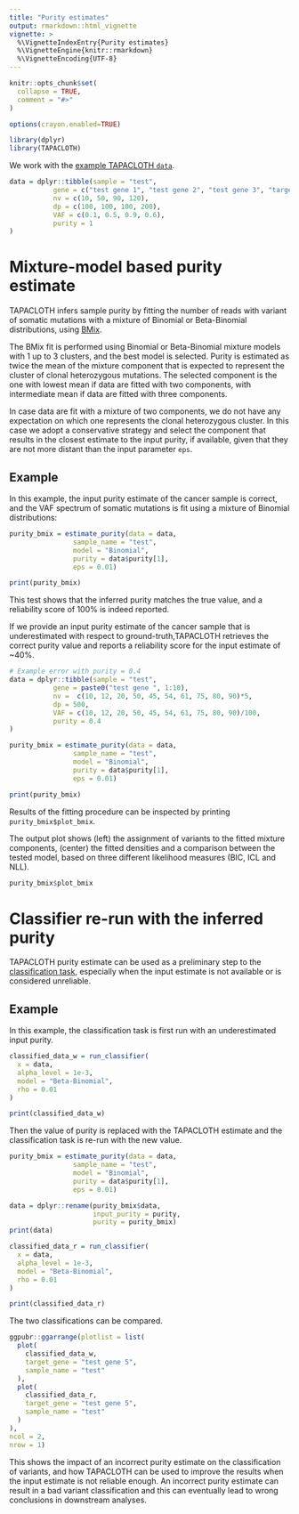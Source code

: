 ```yaml
---
title: "Purity estimates"
output: rmarkdown::html_vignette
vignette: >
  %\VignetteIndexEntry{Purity estimates}
  %\VignetteEngine{knitr::rmarkdown}
  %\VignetteEncoding{UTF-8}
---
```


```r
knitr::opts_chunk$set(
  collapse = TRUE,
  comment = "#>"
)

options(crayon.enabled=TRUE)
```

```r
library(dplyr)
library(TAPACLOTH)
```


We work with the [example TAPACLOTH `data`](TAPACLOTH.html).

```r
data = dplyr::tibble(sample = "test",
           gene = c("test gene 1", "test gene 2", "test gene 3", "target gene"),
           nv = c(10, 50, 90, 120),
           dp = c(100, 100, 100, 200),
           VAF = c(0.1, 0.5, 0.9, 0.6),
           purity = 1
)
```


# Mixture-model based purity estimate

TAPACLOTH infers sample purity by fitting the number of reads with variant of somatic mutations
with a mixture of Binomial or Beta-Binomial distributions, using 
[BMix](https://caravagnalab.github.io/BMix). 

The BMix fit is performed using Binomial or Beta-Binomial mixture models with 1 up to 3
clusters, and the best model is selected. Purity is estimated as twice the 
mean of the mixture component that is expected to represent the cluster
of clonal heterozygous mutations. The selected component is the one with lowest
mean if data are fitted with two components, with intermediate mean if data are
fitted with three components. 

In case data are fit with a mixture of two components,
we do not have any expectation on which one represents the clonal heterozygous cluster.
In this case we adopt a conservative strategy and select the component that results 
in the closest estimate to the input purity, if available, given that they are not
more distant than the input parameter `eps`.

## Example

In this example, the input purity estimate of the cancer sample is correct, and 
the VAF spectrum of somatic mutations is fit using a mixture of Binomial distributions:

```r
purity_bmix = estimate_purity(data = data,
                sample_name = "test",
                model = "Binomial",
                purity = data$purity[1],
                eps = 0.01)

print(purity_bmix)
```

This test shows that the inferred purity matches the true value, and a reliability
score of 100% is indeed reported.

If we provide an input purity estimate of the cancer sample that is underestimated
with respect to ground-truth,TAPACLOTH retrieves the correct purity value
and reports a reliability score for the input estimate of ~40%.

```r
# Example error with purity = 0.4
data = dplyr::tibble(sample = "test",
           gene = paste0("test gene ", 1:10),
           nv =  c(10, 12, 20, 50, 45, 54, 61, 75, 80, 90)*5,
           dp = 500,
           VAF = c(10, 12, 20, 50, 45, 54, 61, 75, 80, 90)/100,
           purity = 0.4
)

purity_bmix = estimate_purity(data = data,
                sample_name = "test",
                model = "Binomial",
                purity = data$purity[1],
                eps = 0.01)

print(purity_bmix)
```
Results of the fitting procedure can be inspected by printing `purity_bmix$plot_bmix`.

The output plot shows (left) the assignment of variants to the fitted mixture components, 
(center) the fitted densities and a comparison between the tested model, based on three
different likelihood measures (BIC, ICL and NLL).

```r
purity_bmix$plot_bmix
```

# Classifier re-run with the inferred purity

TAPACLOTH purity estimate can be used as a preliminary step to the [classification task](classify-and-plot.html), especially when the input estimate is not available or is considered unreliable.

## Example

In this example, the classification task is first run with an underestimated 
input purity. 

```r
classified_data_w = run_classifier(
  x = data,
  alpha_level = 1e-3,
  model = "Beta-Binomial",
  rho = 0.01
)

print(classified_data_w)
```

Then the value of purity is replaced with the TAPACLOTH estimate 
and the classification task is re-run with the new value.

```r
purity_bmix = estimate_purity(data = data,
                sample_name = "test",
                model = "Binomial",
                purity = data$purity[1],
                eps = 0.01)

data = dplyr::rename(purity_bmix$data, 
                     input_purity = purity, 
                     purity = purity_bmix) 
print(data)

classified_data_r = run_classifier(
  x = data,
  alpha_level = 1e-3,
  model = "Beta-Binomial",
  rho = 0.01
)

print(classified_data_r)
```

The two classifications can be compared.

```r
ggpubr::ggarrange(plotlist = list(
  plot(
    classified_data_w,
    target_gene = "test gene 5",
    sample_name = "test"
  ),
  plot(
    classified_data_r,
    target_gene = "test gene 5",
    sample_name = "test"
  )
),
ncol = 2,
nrow = 1)
```
This  shows the impact of an incorrect purity estimate on the classification
of variants, and how TAPACLOTH can be used to improve the results when the input
estimate is not reliable enough. An incorrect purity estimate can result in a bad
variant classification and this can eventually lead to wrong conclusions in downstream analyses.
